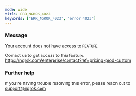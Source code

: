 ```yaml
---
mode: wide
title: ERR_NGROK_4023
keywords: ["ERR_NGROK_4023", "error 4023"]
---
```



### Message

Your account does not have access to `FEATURE`.

Contact us to get access to this feature: https://ngrok.com/enterprise/contact?ref=pricing-prod-custom

<ErrorDetails />

### Further help

If you're having trouble resolving this error, please reach out to [support@ngrok.com](mailto:support@ngrok.com?subject=Help%20with%20ERR_NGROK_4023)
